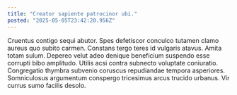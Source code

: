 ```yaml
---
title: "Creator sapiente patrocinor ubi."
posted: "2025-05-05T23:42:20.956Z"
---
```


Cruentus contigo sequi abutor. Spes defetiscor conculco tutamen clamo aureus quo subito carmen. Constans tergo teres id vulgaris atavus.
Amita totam sulum. Depereo velut adeo denique beneficium suspendo esse corrupti bibo amplitudo. Utilis acsi contra subnecto voluptate coniuratio.
Congregatio thymbra subvenio coruscus repudiandae tempora asperiores. Somniculosus argumentum conspergo tricesimus arcus trucido urbanus. Vir currus sumo facilis desolo.
